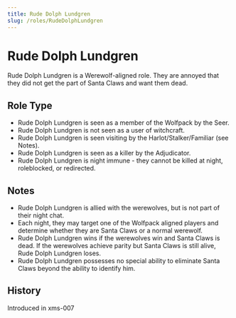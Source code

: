 ```yaml
---
title: Rude Dolph Lundgren
slug: /roles/RudeDolphLundgren
---
```


# Rude Dolph Lundgren

Rude Dolph Lundgren is a Werewolf-aligned role. They are annoyed that they did not get the part of Santa Claws and want them dead.

## Role Type

- Rude Dolph Lundgren is seen as a member of the Wolfpack by the Seer.
- Rude Dolph Lundgren is not seen as a user of witchcraft.
- Rude Dolph Lundgren is seen visiting by the Harlot/Stalker/Familiar (see Notes).
- Rude Dolph Lundgren is seen as a killer by the Adjudicator.
- Rude Dolph Lundgren is night immune - they cannot be killed at night, roleblocked, or redirected.

## Notes

- Rude Dolph Lundgren is allied with the werewolves, but is not part of their night chat.
- Each night, they may target one of the Wolfpack aligned players and determine whether they are Santa Claws or a normal werewolf.
- Rude Dolph Lundgren wins if the werewolves win and Santa Claws is dead. If the werewolves achieve parity but Santa Claws is still alive, Rude Dolph Lundgren loses.
- Rude Dolph Lundgren possesses no special ability to eliminate Santa Claws beyond the ability to identify him.

## History

<timeline>
  <event interval="2019-12-27">Introduced in xms-007</event>
</timeline>
